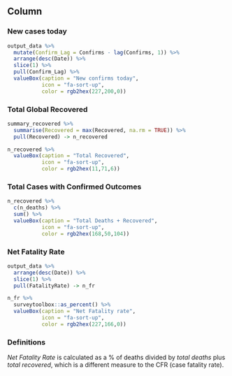 Column {data-width=150}
-----------------------------------------------------------------------

### New cases today

```r
output_data %>%
  mutate(Confirm_Lag = Confirms - lag(Confirms, 1)) %>%
  arrange(desc(Date)) %>%
  slice(1) %>%
  pull(Confirm_Lag) %>%
  valueBox(caption = "New confirms today",
           icon = "fa-sort-up",
           color = rgb2hex(227,200,0))
```


### Total Global Recovered

```r
summary_recovered %>%
  summarise(Recovered = max(Recovered, na.rm = TRUE)) %>%
  pull(Recovered) -> n_recovered

n_recovered %>%
  valueBox(caption = "Total Recovered",
           icon = "fa-sort-up",
           color = rgb2hex(11,71,6))
```

### Total Cases with Confirmed Outcomes

```r
 

n_recovered %>%
  c(n_deaths) %>%
  sum() %>%
  valueBox(caption = "Total Deaths + Recovered",
           icon = "fa-sort-up",
           color = rgb2hex(168,50,104))
```


### Net Fatality Rate

<!-- Calculated as a % of deaths over _total deaths_ plus _total recovered_. -->

```r
output_data %>%
  arrange(desc(Date)) %>%
  slice(1) %>%
  pull(FatalityRate) -> n_fr

n_fr %>%
  surveytoolbox::as_percent() %>%
  valueBox(caption = "Net Fatality rate",
           icon = "fa-sort-up",
           color = rgb2hex(227,166,0))
```

### Definitions

_Net Fatality Rate_ is calculated as a % of deaths divided by _total deaths_ plus _total recovered_, which is a different measure to the CFR (case fatality rate).
